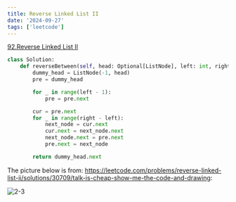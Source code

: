 ```yaml
---
title: Reverse Linked List II
date: '2024-09-27'
tags: ['leetcode']
---
```


[92.Reverse Linked List II](https://leetcode.com/problems/reverse-linked-list-ii/description/)

```python
class Solution:
    def reverseBetween(self, head: Optional[ListNode], left: int, right: int) -> Optional[ListNode]:
        dummy_head = ListNode(-1, head)
        pre = dummy_head

        for _ in range(left - 1):
            pre = pre.next

        cur = pre.next
        for _ in range(right - left):
            next_node = cur.next
            cur.next = next_node.next
            next_node.next = pre.next
            pre.next = next_node

        return dummy_head.next    
```

The picture below is from: https://leetcode.com/problems/reverse-linked-list-ii/solutions/30709/talk-is-cheap-show-me-the-code-and-drawing:

<img src="https://leetcode.com/uploads/files/1490008792563-reversed_linked_list.jpeg" alt="2-3" />